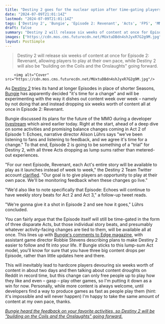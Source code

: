 ```yaml
---
title: "Destiny 2 goes for the nuclear option after time-gating players for years: Episode 2 will drop 6 weeks of content at once so you can play the MMO 'at your own pace'"
date: "2024-07-09T21:01:14Z"
lastmod: "2024-07-09T21:01:14Z"
tags: ['Destiny 2', 'Bungie', 'Episode 2: Revenant', 'Acts', 'FPS', 'MMO', 'Edge magazine', 'Coils', 'Onslaughts', 'Reddit']
draft: false
summary: "Destiny 2 will release six weeks of content at once for Episode 2: Revenant, allowing players to play at their own pace, while Destiny 2 will also be 'building on the Coils and the Onslaughts' going forward."
images: ["https://cdn.mos.cms.futurecdn.net/MUxtuDBdn4shJyxR7G2g9M.jpg"]
layout: PostSimple
---
```

> Destiny 2 will release six weeks of content at once for Episode 2: Revenant, allowing players to play at their own pace, while Destiny 2 will also be "building on the Coils and the Onslaughts" going forward.


        <img alt="Cover" src="https://cdn.mos.cms.futurecdn.net/MUxtuDBdn4shJyxR7G2g9M.jpg"/>
        
As [<u>Destiny 2</u>](https://www.gamesradar.com/destiny-2-guide-walkthrough/) tries its hand at longer Episodes in place of shorter Seasons, [Bungie](https://www.gamesradar.com/tag/bungie/) has apparently decided "it's time for a change" and will be experimenting with the way it dishes out content week over week – namely by not doing that and instead dropping six weeks worth of content all at once in Episode 2: Revenant. 

Bungie discussed its plans for the future of the MMO during a developer [<u>livestream</u>](https://youtu.be/fCmAyvFa-dQ) which aired earlier today. Right at the start, ahead of a deep dive on some activities and promising balance changes coming in Act 2 of Episode 1: Echoes, narrative director Alison Lührs says "we've been listening to fans and listening to feedback, and we agree it's time for a change." To that end, Episode 2 is going to be something of a "trial" for Destiny 2, with all three Acts dropping as lump sums rather than metered-out experiences. 

"For our next Episode, Revenant, each Act's entire story will be available to play as it launches instead of week to week," the Destiny 2 Team Twitter account [<u>clarified</u>](https://x.com/Destiny2Team/status/1810741836497178722). "Our goal is to give players an opportunity to play at their own pace. We'll be monitoring feedback when these changes go live." 

"We'd also like to note specifically that Episode: Echoes will continue to have weekly story beats for Act 2 and Act 3," a follow-up tweet reads. 

"We're gonna give it a shot in Episode 2 and see how it goes," Lührs concluded. 

You can fairly argue that the Episode itself will still be time-gated in the form of three disparate Acts, but those individual story beats, and presumably whatever activity-facing changes are tied to them, will be available all at once. This lines up with [<u>Bungie's comments to Edge magazine</u>](https://www.gamesradar.com/games/fps/destiny-2-the-final-shape-edge-feature/), with assistant game director Robbie Stevens describing plans to make Destiny 2 easier to follow and fit into your life. If Bungie sticks to this lump-sum Act model, you'll know for sure that you have three big content drops per Episode, rather than little updates here and there. 

This will inevitably lead to hardcore players devouring six weeks worth of content in about two days and then talking about content droughts on Reddit in record time, but this change can only free people up to play how they like and even – gasp – play other games, so I'm putting it down as a win for now. Personally, while more content is always welcome, until developers find a way to produce games as fast as people play them (hint: it's impossible and will never happen) I'm happy to take the same amount of content at my own pace, thanks. 

[<u><em>Bungie heard the feedback on your favorite activities, so Destiny 2 will be "building on the Coils and the Onslaughts" going forward.</em></u>](https://www.gamesradar.com/games/mmo/bungie-heard-the-feedback-on-your-favorite-activities-so-destiny-2-will-be-building-on-the-coils-and-the-onslaughts-going-forward/)
        